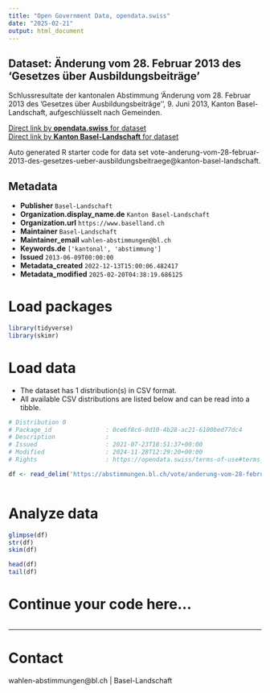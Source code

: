 ```yaml
---
title: "Open Government Data, opendata.swiss"
date: "2025-02-21"
output: html_document
---
```


## Dataset: Änderung vom 28. Februar 2013 des 'Gesetzes über Ausbildungsbeiträge'

Schlussresultate der kantonalen Abstimmung 'Änderung vom 28. Februar 2013 des 'Gesetzes über Ausbildungsbeiträge'', 9. Juni 2013, Kanton Basel-Landschaft, aufgeschlüsselt nach Gemeinden.

[Direct link by **opendata.swiss** for dataset](https://opendata.swiss/de/dataset/anderung-vom-28-februar-2013-des-gesetzes-uber-ausbildungsbeitrage)<br>
[Direct link by **Kanton Basel-Landschaft** for dataset](https://abstimmungen.bl.ch/vote/anderung-vom-28-februar-2013-des-gesetzes-ueber-ausbildungsbeitraege/data)

Auto generated R starter code for data set vote-anderung-vom-28-februar-2013-des-gesetzes-ueber-ausbildungsbeitraege@kanton-basel-landschaft.

## Metadata

- **Publisher** `Basel-Landschaft`
- **Organization.display_name.de** `Kanton Basel-Landschaft`
- **Organization.url** `https://www.baselland.ch`
- **Maintainer** `Basel-Landschaft`
- **Maintainer_email** `wahlen-abstimmungen@bl.ch`
- **Keywords.de** `['kantonal', 'abstimmung']`
- **Issued** `2013-06-09T00:00:00`
- **Metadata_created** `2022-12-13T15:00:06.482417`
- **Metadata_modified** `2025-02-20T04:38:19.686125`


# Load packages

```r

library(tidyverse)
library(skimr)

```

# Load data

-   The dataset has 1 distribution(s) in CSV format.
-   All available CSV distributions are listed below and can be read into a tibble.

```r

# Distribution 0
# Package_id               : 0ce6f8c6-0d10-4b28-ac21-6100bed77dc4
# Description              : 
# Issued                   : 2021-07-23T18:51:37+00:00
# Modified                 : 2024-11-28T12:29:20+00:00
# Rights                   : https://opendata.swiss/terms-of-use#terms_by

df <- read_delim('https://abstimmungen.bl.ch/vote/anderung-vom-28-februar-2013-des-gesetzes-ueber-ausbildungsbeitraege/data-csv')



```

# Analyze data

```r

glimpse(df)
str(df)
skim(df)

head(df)
tail(df)

```

# Continue your code here...

```r

```

------------------------------------------------------------------------

# Contact

wahlen-abstimmungen@bl.ch | Basel-Landschaft
